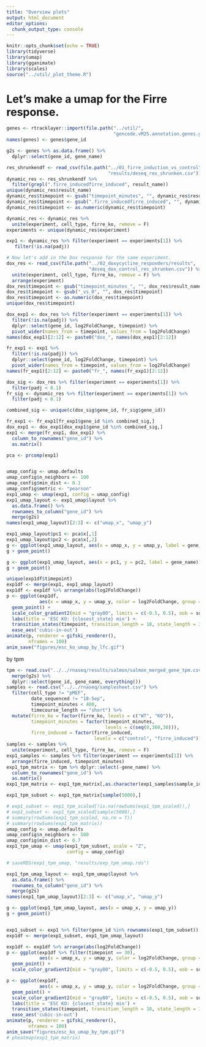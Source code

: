 ```yaml
---
title: "Overview plots"
output: html_document
editor_options: 
  chunk_output_type: console
---
```


```r
knitr::opts_chunk$set(echo = TRUE)
library(tidyverse)
library(umap)
library(gganimate)
library(scales)
source("../util/_plot_theme.R")
```

# Let's make a umap for the Firre response.

```r

genes <- rtracklayer::import(file.path("../util/",
                                       "gencode.vM25.annotation.genes.gtf"))
names(genes) <- genes$gene_id

g2s <- genes %>% as.data.frame() %>%
  dplyr::select(gene_id, gene_name)

res_shrunkendf <- read_csv(file.path("../01_firre_induction_vs_control",
                                     "results/deseq_res_shrunken.csv"))
dynamic_res <- res_shrunkendf %>%
  filter(grepl(".firre_inducedfirre_induced", result_name))
unique(dynamic_res$result_name)
dynamic_res$timepoint <- gsub("timepoint_minutes", "", dynamic_res$result_name)
dynamic_res$timepoint <- gsub(".firre_inducedfirre_induced", "", dynamic_res$timepoint)
dynamic_res$timepoint <- as.numeric(dynamic_res$timepoint)

dynamic_res <- dynamic_res %>%
  unite(experiment, cell_type, firre_ko, remove = F)
experiments <- unique(dynamic_res$experiment)

exp1 <- dynamic_res %>% filter(experiment == experiments[1]) %>%
   filter(!is.na(padj))

# Now let's add in the Dox response for the same experiment.
dox_res <- read_csv(file.path("../02_doxycycline_responders/results",
                              "deseq_dox_control_res_shrunken.csv")) %>%
  unite(experiment, cell_type, firre_ko, remove = F) %>%
  arrange(experiment)
dox_res$timepoint <- gsub("timepoint_minutes_", "", dox_res$result_name)
dox_res$timepoint <- gsub("_vs_0", "", dox_res$timepoint)
dox_res$timepoint <- as.numeric(dox_res$timepoint)
unique(dox_res$timepoint)

dox_exp1 <- dox_res %>% filter(experiment == experiments[1]) %>%
  filter(!is.na(padj)) %>%
  dplyr::select(gene_id, log2FoldChange, timepoint) %>%
  pivot_wider(names_from = timepoint, values_from = log2FoldChange)
names(dox_exp1)[2:12] <- paste0("dox_", names(dox_exp1)[2:12])

fr_exp1 <- exp1 %>% 
  filter(!is.na(padj)) %>%
  dplyr::select(gene_id, log2FoldChange, timepoint) %>%
  pivot_wider(names_from = timepoint, values_from = log2FoldChange) 
names(fr_exp1)[2:12] <- paste0("fr_", names(fr_exp1)[2:12])

dox_sig <- dox_res %>% filter(experiment == experiments[1]) %>% 
  filter(padj < 0.1)
fr_sig <- dynamic_res %>% filter(experiment == experiments[1]) %>%
  filter(padj < 0.1)

combined_sig <- unique(c(dox_sig$gene_id, fr_sig$gene_id))

fr_exp1 <- fr_exp1[fr_exp1$gene_id %in% combined_sig,]
dox_exp1 <- dox_exp1[dox_exp1$gene_id %in% combined_sig,]
exp1 <- merge(fr_exp1, dox_exp1) %>%
  column_to_rownames("gene_id") %>%
  as.matrix()

pca <- prcomp(exp1)


umap_config <- umap.defaults
umap_config$n_neighbors <- 100
umap_config$min_dist <- 0.1
umap_config$metric <- "pearson"
exp1_umap <- umap(exp1, config = umap_config)
exp1_umap_layout <- exp1_umap$layout %>%
  as.data.frame() %>%
  rownames_to_column("gene_id") %>%
  merge(g2s)
names(exp1_umap_layout)[2:3] <- c("umap_x", "umap_y")

exp1_umap_layout$pc1 <- pca$x[,1]
exp1_umap_layout$pc2 <- pca$x[,2]
g <- ggplot(exp1_umap_layout, aes(x = umap_x, y = umap_y, label = gene_name))
g + geom_point()

g <- ggplot(exp1_umap_layout, aes(x = pc1, y = pc2, label = gene_name))
g + geom_point()

unique(exp1df$timepoint)
exp1df <- merge(exp1, exp1_umap_layout)
exp1df <- exp1df %>% arrange(abs(log2FoldChange))
p <- ggplot(exp1df, 
            aes(x = umap_x, y = umap_y, color = log2FoldChange, group = gene_id)) + 
  geom_point() + 
  scale_color_gradient2(mid = "gray80", limits = c(-0.5, 0.5), oob = squish) +
  labs(title = 'ESC KO: {closest_state} min') +
  transition_states(timepoint, transition_length = 10, state_length = 30) +
  ease_aes('cubic-in-out')
animate(p, renderer = gifski_renderer(),
        nframes = 100)
anim_save("figures/esc_ko_umap_by_lfc.gif")
```

by tpm 
```r
tpm <- read.csv("../../rnaseq/results/salmon/salmon_merged_gene_tpm.csv") %>%
  merge(g2s) %>%
  dplyr::select(gene_id, gene_name, everything()) 
samples <- read.csv("../../rnaseq/samplesheet.csv") %>%
  filter(cell_type != "pMEF",
         date_sequenced != "18-Sep",
         timepoint_minutes < 400,
         timecourse_length == "short") %>%
  mutate(firre_ko = factor(firre_ko, levels = c("WT", "KO")),
         timepoint_minutes = factor(timepoint_minutes, 
                                    levels = c(seq(0,360,30))),
         firre_induced = factor(firre_induced, 
                                levels = c("control", "firre_induced")))
samples <- samples %>%
  unite(experiment, cell_type, firre_ko, remove = F)
exp1_samples <- samples %>% filter(experiment == experiments[1]) %>%
  arrange(firre_induced, timepoint_minutes)
exp1_tpm_matrix <- tpm %>% dplyr::select(-gene_name) %>%
  column_to_rownames("gene_id") %>%
  as.matrix()
exp1_tpm_matrix <- exp1_tpm_matrix[,as.character(exp1_samples$sample_id)]

exp1_tpm_subset <- exp1_tpm_matrix[sample(5000),]

# exp1_subset <- exp1_tpm_scaled[!is.na(rowSums(exp1_tpm_scaled)),]
# exp1_subset <- exp1_tpm_scaled[sample(5000),]
# summary(rowSums(exp1_tpm_scaled, na.rm = T))
# summary(rowSums(exp1_tpm_matrix))
umap_config <- umap.defaults
umap_config$n_neighbors <- 500
umap_config$min_dist <- 0.7
exp1_tpm_umap <- umap(exp1_tpm_subset, scale = "Z",
                      config = umap_config)

# saveRDS(exp1_tpm_umap, "results/exp_tpm_umap.rds")

exp1_tpm_umap_layout <- exp1_tpm_umap$layout %>%
  as.data.frame() %>%
  rownames_to_column("gene_id") %>%
  merge(g2s)
names(exp1_tpm_umap_layout)[2:3] <- c("umap_x", "umap_y")

g <- ggplot(exp1_tpm_umap_layout, aes(x = umap_x, y = umap_y))
g + geom_point()


exp1_subset <- exp1 %>% filter(gene_id %in% rownames(exp1_tpm_subset))
exp1df <- merge(exp1_subset, exp1_tpm_umap_layout)

exp1df <- exp1df %>% arrange(abs(log2FoldChange))
p <- ggplot(exp1df %>% filter(timepoint == 30), 
            aes(x = umap_x, y = umap_y, color = log2FoldChange, group = gene_id)) + 
  geom_point() + 
  scale_color_gradient2(mid = "gray80", limits = c(-0.5, 0.5), oob = squish) 

p <- ggplot(exp1df, 
            aes(x = umap_x, y = umap_y, color = log2FoldChange, group = gene_id)) + 
  geom_point() + 
  scale_color_gradient2(mid = "gray80", limits = c(-0.5, 0.5), oob = squish) +
  labs(title = 'ESC KO: {closest_state} min') +
  transition_states(timepoint, transition_length = 10, state_length = 30) +
  ease_aes('cubic-in-out')
animate(p, renderer = gifski_renderer(),
        nframes = 100)
anim_save("figures/esc_ko_umap_by_tpm.gif")
# pheatmap(exp1_tpm_matrix)
```


